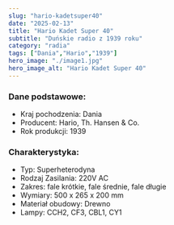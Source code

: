 ```yaml
---
slug: "hario-kadetsuper40"
date: "2025-02-13"
title: "Hario Kadet Super 40"
subtitle: "Duńskie radio z 1939 roku"
category: "radia"
tags: ["Dania","Hario","1939"]
hero_image: "./image1.jpg"
hero_image_alt: "Hario Kadet Super 40"
---
```


### Dane podstawowe:

- Kraj pochodzenia: Dania
- Producent: Hario, Th. Hansen & Co.
- Rok produkcji: 1939

### Charakterystyka:

- Typ: Superheterodyna
- Rodzaj Zasilania: 220V AC
- Zakres: fale krótkie, fale średnie, fale długie
- Wymiary: 500 x 265 x 200 mm
- Materiał obudowy: Drewno
- Lampy:  CCH2, CF3, CBL1, CY1
